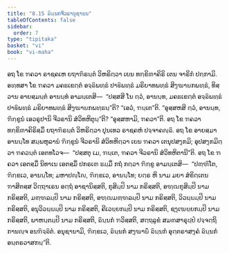 ```yaml
---
title: "8.15 ຉິນ຺ນກຈີວຣານຸຊານນ"
tableOfContents: false
sidebar:
  order: 7
type: "tipitaka"
basket: "vi"
book: "vi-maha"
---
```



<DynamicBreadcrumb />

<Division number="345" book="vi-maha">

<Paragraph number="1643" book="vi-maha">
ອຖ ໂຂ ຠຄວາ ຣາຊຄເຫ ຍຖາຠິຣນ຺ຕໍ ວິຫຣິຕ຺ວາ ເຍນ ທກ຺ຂິຓາຄິຣິ ເຕນ ຈາຣິກໍ ປກ຺ກາມິ. ອທ຺ທສາ ໂຂ ຠຄວາ ມຄຘເຂຕ຺ຕໍ ອຈ຺ຉິພທ຺ຘໍ ປາຬິພທ຺ຘໍ ມຣິຍາທພທ຺ຘໍ ສິງ຺ຆາຏກພທ຺ຘໍ, ທິສ຺ວານ ອາຍສ຺ມນ຺ຕໍ ອານນ຺ທໍ ອາມນ຺ເຕສິ—  “ປສ຺ສສິ ໂນ ຕ຺ວໍ, ອານນ຺ທ, ມຄຘເຂຕ຺ຕໍ ອຈ຺ຉິພທ຺ຘໍ ປາຬິພທ຺ຘໍ ມຣິຍາທພທ຺ຘໍ ສິງ຺ຆາຏກພທ຺ຘນ຺”ຕິ? “ເອວໍ, ຠນ຺ເຕ”ຕິ. “ອຸສ຺ສຫສິ ຕ຺ວໍ, ອານນ຺ທ, ຠິກ຺ຂູນໍ ເອວຣູປານິ ຈີວຣານິ ສໍວິທຫິຕຸນ຺”ຕິ? “ອຸສ຺ສຫາມິ, ຠຄວາ”ຕິ. ອຖ ໂຂ ຠຄວາ ທກ຺ຂິຓາຄິຣິສ຺ມິໍ ຍຖາຠິຣນ຺ຕໍ ວິຫຣິຕ຺ວາ ປຸນເທວ ຣາຊຄຫໍ ປຈ຺ຈາຄຎ຺ຉິ. ອຖ ໂຂ ອາຍສ຺ມາ ອານນ຺ໂທ ສມ຺ພຫຸລານໍ ຠິກ຺ຂູນໍ ຈີວຣານິ ສໍວິທຫິຕ຺ວາ ເຍນ ຠຄວາ ເຕນຸປສງ຺ກມິ; ອຸປສງ຺ກມິຕ຺ວາ ຠຄວນ຺ຕໍ ເອຕທໂວຈ—  “ປສ຺ສຕຸ ເມ, ຠນ຺ເຕ, ຠຄວາ ຈີວຣານິ ສໍວິທຫິຕານີ”ຕິ. ອຖ ໂຂ ຠຄວາ ເອຕສ຺ມິໍ ນິທາເນ ເອຕສ຺ມິໍ ປກຣເຓ ຘມ຺ມິໍ ກຖໍ ກຕ຺ວາ ຠິກ຺ຂູ ອາມນ຺ເຕສິ—  “ປຓ຺ຑິໂຕ, ຠິກ຺ຂເວ, ອານນ຺ໂທ; ມຫາປຎ຺ໂຎ, ຠິກ຺ຂເວ, ອານນ຺ໂທ; ຍຕ຺ຣ ຫິ ນາມ ມຍາ ສໍຂິຕ຺ເຕນ ຠາສິຕສ຺ສ ວິຕ຺ຖາເຣນ ອຕ຺ຖໍ ອາຊານິສ຺ສຕິ, ກຸສິມ຺ປິ ນາມ ກຣິສ຺ສຕິ, ອຑ຺ຒກຸສິມ຺ປິ ນາມ ກຣິສ຺ສຕິ, ມຓ຺ຑລມ຺ປິ ນາມ ກຣິສ຺ສຕິ, ອຑ຺ຒມຓ຺ຑລມ຺ປິ ນາມ ກຣິສ຺ສຕິ, ວິວຏ຺ຏມ຺ປິ ນາມ ກຣິສ຺ສຕິ, ອນຸວິວຏ຺ຏມ຺ປິ ນາມ ກຣິສ຺ສຕິ, ຄີເວຍ຺ຍກມ຺ປິ ນາມ ກຣິສ຺ສຕິ, ຊງ຺ເຆຍ຺ຍກມ຺ປິ ນາມ ກຣິສ຺ສຕິ, ພາຫນ຺ຕມ຺ປິ ນາມ ກຣິສ຺ສຕິ, ຉິນ຺ນກໍ ຠວິສ຺ສຕິ, ສຕ຺ຖລູຂໍ ສມຓສາຣຸປ຺ປໍ ປຈ຺ຈຕ຺ຖິການຎ຺ຈ ອນຠິຈ຺ຉິຕໍ. ອນຸຊານາມິ, ຠິກ຺ຂເວ, ຉິນ຺ນກໍ ສງ຺ຆາຏິໍ ຉິນ຺ນກໍ ອຸຕ຺ຕຣາສງ຺ຄໍ ຉິນ຺ນກໍ ອນ຺ຕຣວາສກນ຺”ຕິ.
</Paragraph>
</Division>
